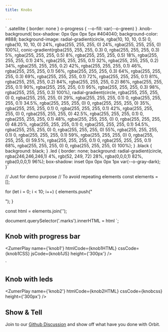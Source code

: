 ```yaml
---
title: Knobs

---
```



<div class="bigbang">
  <div class="gravity-spot">
    <div class="orbit-2 knob-background"></div>
    <div class="orbit-0">
      <div class="satellite">
        <div class="gravity-spot">
          <div class="orbit-2 shrink-50 ">
            <div class="satellite shrink-40 led"></div>
          </div>
        </div>
      </div>
    </div>
    <div class="orbit-3 shrink-10 from-215 range-290 fit-range marks">
      <!-- marks: see JS tab -->
    </div>
    <div class="orbit-3 shrink-60 from-215 range-290">
      <o-progress value="50" shape="circle" class="shrink-80 outer-orbit"></o-progress>
    </div>
  </div>
</div>`
.satellite {
  border: none
}
o-progress {
  --o-fill: var(--o-green)
}
.knob-background{
  box-shadow: 0px 0px 0px 5px #404040;
  background-color: #888;
  background-image: radial-gradient(circle, rgba(10, 10, 10, 0.5) 0, rgba(10, 10, 10, 0) 24%, rgba(255, 255, 255, 0) 24%, rgba(255, 255, 255, 0) 100%), conic-gradient(rgba(255, 255, 255, 0.3) 0, rgba(255, 255, 255, 0.3) 5%, rgba(255, 255, 255, 0.5) 8%, rgba(255, 255, 255, 0.5) 18%, rgba(255, 255, 255, 0.1) 24%, rgba(255, 255, 255, 0.1) 32%, rgba(255, 255, 255, 0.2) 34%, rgba(255, 255, 255, 0.2) 42%, rgba(255, 255, 255, 0.1) 46%, rgba(255, 255, 255, 0.1) 56%, rgba(255, 255, 255, 0.3) 64%, rgba(255, 255, 255, 0.3) 69%, rgba(255, 255, 255, 0.1) 72%, rgba(255, 255, 255, 0.1) 81%, rgba(255, 255, 255, 0.2) 84%, rgba(255, 255, 255, 0.2) 86%, rgba(255, 255, 255, 0.1) 90%, rgba(255, 255, 255, 0.1) 95%, rgba(255, 255, 255, 0.3) 98%, rgba(255, 255, 255, 0.3) 100%), radial-gradient(circle, rgba(255, 255, 255, 0) 0, rgba(255, 255, 255, 0) 29%, rgba(255, 255, 255, 0.1) 0, rgba(255, 255, 255, 0.1) 34.5%, rgba(255, 255, 255, 0) 0, rgba(255, 255, 255, 0) 35%, rgba(255, 255, 255, 0.1) 0, rgba(255, 255, 255, 0.1) 42%, rgba(255, 255, 255, 0) 0, rgba(255, 255, 255, 0) 42.5%, rgba(255, 255, 255, 0.1) 0, rgba(255, 255, 255, 0.1) 48%, rgba(255, 255, 255, 0) 0, rgba(255, 255, 255, 0) 48.25%, rgba(255, 255, 255, 0.1) 0, rgba(255, 255, 255, 0.1) 54.5%, rgba(255, 255, 255, 0) 0, rgba(255, 255, 255, 0) 55%, rgba(255, 255, 255, 0.1) 0, rgba(255, 255, 255, 0.1) 59%, rgba(255, 255, 255, 0) 0, rgba(255, 255, 255, 0) 59.5%, rgba(255, 255, 255, 0.1) 0, rgba(255, 255, 255, 0.1) 68%, rgba(255, 255, 255, 0) 0, rgba(255, 255, 255, 0) 100%);
}
.black {
 background: black;
}
.led {
  border: none; 
  background: radial-gradient(circle, rgba(246,246,246,1) 4%, rgb(52, 249, 72) 28%, rgba(0,0,0,1) 82%, rgba(0,0,0,1) 96%);
  box-shadow: inset 0px 0px 0px 1px var(--o-gray-dark); 
}`

// Just for demo purpose
// To avoid repeating elements
const elements = [];

for (let i = 0; i < 10; i++) {
  elements.push("<div class='vector shrink-70 outer-orbit black'></div>");
}

const html = elements.join('');

document.querySelector('.marks').innerHTML = html
`;

## Knob with progress bar

<ZumerPlay name={'knob1'}   htmlCode={knob1HTML}  cssCode={knob1CSS}  jsCode={knob1JS}  height={'300px'} />

<div class="bigbang">
  <div class="gravity-spot">
    <div class="orbit-4 shrink-90 gradient-1"></div>
    <div class="orbit-3 shrink-60 gradient-2"></div>
    <div class="orbit-3 shrink-30">
      <div class="vector shrink-60 angle-332 indicator"></div>
    </div>
    <div class="orbit-4 shrink-60 from-215 range-290 fit-range">
      <div class="satellite shrink-60 outer-orbit led-on"></div>
      <div class="satellite shrink-60 outer-orbit led-on"></div>
      <div class="satellite shrink-60 outer-orbit led-on"></div>
      <div class="satellite shrink-60 outer-orbit led-on"></div>
      <div class="satellite shrink-60 outer-orbit led-on"></div>
      <div class="satellite shrink-60 outer-orbit led-off"></div>
      <div class="satellite shrink-60 outer-orbit led-off"></div>
      <div class="satellite shrink-60 outer-orbit led-off"></div>
      <div class="satellite shrink-60 outer-orbit led-off"></div>
      <div class="satellite shrink-60 outer-orbit led-off"></div>
      <div class="satellite shrink-60 outer-orbit led-off"></div>
    </div>
  </div>
</div>`

## Knob with leds

<ZumerPlay name={'knob2'}   htmlCode={knob2HTML}  cssCode={knobcss} height={'300px'} />

## Show & Tell

Join to our [Github Discussion](https://github.com/zumerlab/orbit/discussions/15)  and show off what have you done with Orbit.


